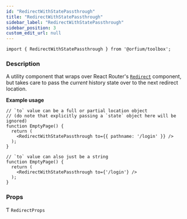 ```yaml
---
id: "RedirectWithStatePassthrough"
title: "RedirectWithStatePassthrough"
sidebar_label: "RedirectWithStatePassthrough"
sidebar_position: 3
custom_edit_url: null
---
```


`import { RedirectWithStatePassthrough } from '@orfium/toolbox';`

### Description

A utility component that wraps over React Router's [`Redirect`](https://v5.reactrouter.com/web/api/Redirect) component,
but takes care to pass the _current_ history state over to the next redirect location.

**Example usage**

```tsx
// `to` value can be a full or partial location object
// (do note that explicitly passing a `state` object here will be ignored)
function EmptyPage() {
  return (
    <RedirectWithStatePassthrough to={{ pathname: '/login' }} />
  );
}
```

```tsx
// `to` value can also just be a string
function EmptyPage() {
  return (
    <RedirectWithStatePassthrough to={'/login'} />
  );
}
```

### Props

Ƭ `RedirectProps`